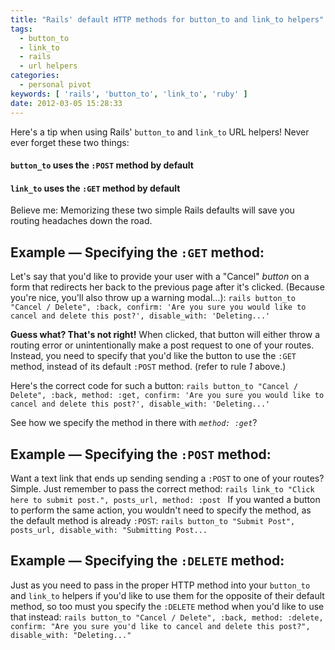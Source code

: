 ```yaml
---
title: "Rails' default HTTP methods for button_to and link_to helpers"
tags:
  - button_to
  - link_to
  - rails
  - url helpers
categories:
  - personal pivot
keywords: [ 'rails', 'button_to', 'link_to', 'ruby' ]
date: 2012-03-05 15:28:33
---
```


Here's a tip when using Rails' `button_to` and `link_to` URL helpers!
Never ever forget these two things:

#### **`button_to`** uses the **`:POST`** method by default
#### **`link_to`** uses the **`:GET`** method by default

Believe me: Memorizing these two simple Rails defaults will save you routing headaches down the road.

## Example — Specifying the **`:GET`** method:

Let's say that you'd like to provide your user with a "Cancel" _button_ on a form that redirects her back to the previous page after it's clicked. (Because you're nice, you'll also throw up a warning modal...):
    ```rails
    button_to "Cancel / Delete",
              :back,
              confirm: 'Are you sure you would like to cancel and delete this post?',
              disable_with: 'Deleting...'
    ```

**Guess what? That's not right!** When clicked, that button will either throw a routing error or unintentionally make a post request to one of your routes. Instead, you need to specify that you'd like the button to use the `:GET` method, instead of its default `:POST` method. (refer to rule _1_ above.)

Here's the correct code for such a button:
    ```rails
    button_to "Cancel / Delete",
              :back,
              method: :get,
              confirm: 'Are you sure you would like to cancel and delete this post?',
              disable_with: 'Deleting...'
    ```

See how we specify the method in there with _`method: :get`_?

## Example — Specifying the **`:POST`** method:

Want a text link that ends up sending sending a `:POST` to one of your routes? Simple. Just remember to pass the correct method:
    ```rails
    link_to "Click here to submit post.",
            posts_url,
            method: :post
    ```
If you wanted a button to perform the same action, you wouldn't need to specify the method, as the default method is already `:POST`:
    ``` rails
    button_to "Submit Post",
              posts_url,
              disable_with: "Submitting Post...
    ```
## Example — Specifying the **`:DELETE`** method:
Just as you need to pass in the proper HTTP method into your `button_to` and `link_to` helpers if you'd like to use them for the opposite of their default method, so too must you specify the `:DELETE` method when you'd like to use that instead:
    ```rails
    button_to "Cancel / Delete",
              :back,
              method: :delete,
              confirm: "Are you sure you'd like to cancel and delete this post?",
              disable_with: "Deleting..."
    ```